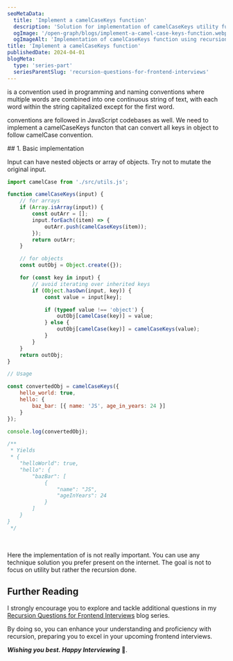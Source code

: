 ```yaml
---
seoMetaData:
  title: 'Implement a camelCaseKeys function'
  description: 'Solution for implementation of camelCaseKeys utility function question using recursion asked in frontend interviews.'
  ogImage: '/open-graph/blogs/implement-a-camel-case-keys-function.webp'
  ogImageAlt: 'Implementation of camelCaseKeys function using recursion'
title: 'Implement a camelCaseKeys function'
publishedDate: 2024-04-01
blogMeta:
  type: 'series-part'
  seriesParentSlug: 'recursion-questions-for-frontend-interviews'
---
```


<InlineCode code="camelCase" /> is a convention used in programming and naming conventions where multiple words are combined
into one continuous string of text, with each word within the string capitalized except for the first word.

<InlineCode code="camelCase" /> conventions are followed in JavaScript codebases as well. We need to implement a camelCaseKeys
functon that can convert all keys in object to follow camelCase convention.

<section>
## 1. Basic implementation

Input can have nested objects or array of objects. Try not to mutate the original input.

```js title="./src/camelCaseKeys.js"
import camelCase from './src/utils.js';

function camelCaseKeys(input) {
	// for arrays
	if (Array.isArray(input)) {
		const outArr = [];
		input.forEach((item) => {
			outArr.push(camelCaseKeys(item));
		});
		return outArr;
	}

	// for objects
	const outObj = Object.create({});

	for (const key in input) {
		// avoid iterating over inherited keys
		if (Object.hasOwn(input, key)) {
			const value = input[key];

			if (typeof value !== 'object') {
				outObj[camelCase(key)] = value;
			} else {
				outObj[camelCase(key)] = camelCaseKeys(value);
			}
		}
	}
	return outObj;
}

// Usage

const convertedObj = camelCaseKeys({
	hello_world: true,
	hello: {
		baz_bar: [{ name: 'JS', age_in_years: 24 }]
	}
});

console.log(convertedObj);

/**
 * Yields
 * {
    "helloWorld": true,
    "hello": {
        "bazBar": [
            {
                "name": "JS",
                "ageInYears": 24
            }
        ]
    }
}
 */
```

<br />

Here the implementation of <InlineCode code="camelCase"/> is not really important. You can use any technique solution you prefer present on the internet. The goal is not to focus on utility but rather the recursion done.

</section>

## Further Reading

I strongly encourage you to explore and tackle additional questions in my [Recursion Questions for Frontend Interviews](/blog/recursion-questions-for-frontend-interviews/ 'Find more question on recursion in the recursion questions for frontend interviews blog series') blog series.

By doing so, you can enhance your understanding and proficiency with recursion, preparing you to excel in your upcoming frontend interviews.

**_Wishing you best. Happy Interviewing_** 🫡.
